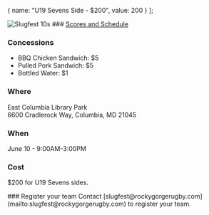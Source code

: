 
  { name: "U19 Sevens Side - $200", value: 200 }
];

<Row gutter={20} type="flex">
<Col md={11}>
  <Image style={{maxWidth: '100%', height: 'auto'}} src={SlugfestBanner} alt="Slugfest 10s"/>
</Col>

<Col md={11}>
### <a href="https://slugfest.netlify.app" target="_blank">Scores and Schedule</a>


### Concessions
* BBQ Chicken Sandwich: $5
* Pulled Pork Sandwich: $5
* Bottled Water: $1

<Concessions/>

### Where
East Columbia Library Park<br />
6600 Cradlerock Way, Columbia, MD 21045

### When
June 10 - 9:00AM-3:00PM<br />

### Cost
$200 for U19 Sevens sides.
</Col>
</Row>
<Row>
<Col>
### Register your team
Contact [slugfest@rockygorgerugby.com](mailto:slugfest@rockygorgerugby.com) to register your team.
<PaypalProduct options={OPTIONS} defaultAmount={200}/>
</Col>
</Row>
